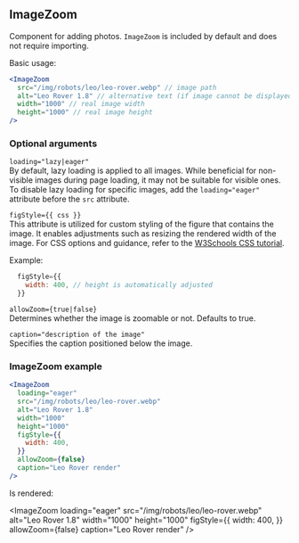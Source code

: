 ## ImageZoom

Component for adding photos. `ImageZoom` is included by default and does not
require importing.

Basic usage:

```jsx
<ImageZoom
  src="/img/robots/leo/leo-rover.webp" // image path
  alt="Leo Rover 1.8" // alternative text (if image cannot be displayed)
  width="1000" // real image width
  height="1000" // real image height
/>
```

### Optional arguments

`loading="lazy|eager"` \
By default, lazy loading is applied to all images. While beneficial for
non-visible images during page loading, it may not be suitable for visible ones.
To disable lazy loading for specific images, add the `loading="eager"` attribute
before the `src` attribute.

`figStyle={{ css }}` \
This attribute is utilized for custom styling of the figure that contains the
image. It enables adjustments such as resizing the rendered width of the image.
For CSS options and guidance, refer to the
[W3Schools CSS tutorial](https://www.w3schools.com/css).

Example:

```jsx
  figStyle={{
    width: 400, // height is automatically adjusted
  }}
```

`allowZoom={true|false}` \
Determines whether the image is zoomable or not. Defaults to true.

`caption="description of the image"` \
Specifies the caption positioned below the image.

### ImageZoom example

```jsx
<ImageZoom
  loading="eager"
  src="/img/robots/leo/leo-rover.webp"
  alt="Leo Rover 1.8"
  width="1000"
  height="1000"
  figStyle={{
    width: 400,
  }}
  allowZoom={false}
  caption="Leo Rover render"
/>
```

Is rendered:

<ImageZoom
  loading="eager"
  src="/img/robots/leo/leo-rover.webp"
  alt="Leo Rover 1.8"
  width="1000"
  height="1000"
  figStyle={{
    width: 400,
  }}
  allowZoom={false}
  caption="Leo Rover render"
/>

